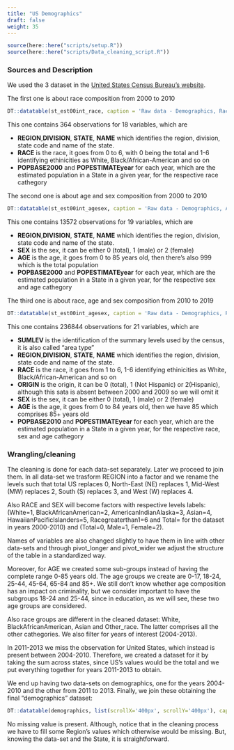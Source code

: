```yaml
---
title: "US Demographics"
draft: false
weight: 35
---
```

```r
source(here::here("scripts/setup.R"))
source(here::here("scripts/Data_cleaning_script.R"))
```

### Sources and Description

We used the 3 dataset in the [United States Census Bureau's website](https://www.census.gov/).  

The first one is about race composition from 2000 to 2010
```r
DT::datatable(st_est00int_race, caption = 'Raw data - Demographics, Race, 2000-2010', options = list( scrollX='400px', scrollY='400px'))
```

This one contains 364 observations for 18 variables, which are

<ul>
  <li> <b>REGION</b>,<b>DIVISION</b>, <b>STATE</b>, <b>NAME</b> which identifies the region, division, state code and name of the state. </li>
  <li> <b>RACE</b> is the race, it goes from 0 to 6, with 0 being the total and 1-6 identifying ethinicities as White, Black/African-American and so on </li>
  <li> <b>POPBASE2000</b> and <b>POPESTIMATEyear</b> for each year, which are the estimated population in a State in a given year, for the respective race cathegory</li>
</ul>

The second one is about age and sex composition from 2000 to 2010

```r
DT::datatable(st_est00int_agesex, caption = 'Raw data - Demographics, Age & Sex, 2000-2010', options = list(scrollX='400px', scrollY='400px'))
```
This one contains 13572 observations for 19 variables, which are

<ul>
  <li> <b>REGION</b>,<b>DIVISION</b>, <b>STATE</b>, <b>NAME</b> which identifies the region, division, state code and name of the state. </li>
  <li> <b>SEX</b> is the sex, it can be either 0 (total), 1 (male) or 2 (female) </li>
  <li> <b>AGE</b> is the age, it goes from 0 to 85 years old, then there's also 999 which is the total population </li>
  <li> <b>POPBASE2000</b> and <b>POPESTIMATEyear</b> for each year, which are the estimated population in a State in a given year, for the respective sex and age cathegory</li>
</ul>

The third one is about race, age and sex composition from 2010 to 2019

```r
DT::datatable(st_est00int_agesex, caption = 'Raw data - Demographics, Race, Age & Sex, 2010-2019', options = list(scrollX='400px', scrollY='400px'))
```
This one contains 236844 observations for 21 variables, which are

<ul>
  <li><b>SUMLEV</b> is the identification of the summary levels used by the census, it is also called "area type"</li>
  <li> <b>REGION</b>,<b>DIVISION</b>, <b>STATE</b>, <b>NAME</b> which identifies the region, division, state code and name of the state. </li>
  <li> <b>RACE</b> is the race, it goes from 1 to 6, 1-6 identifying ethinicities as White, Black/African-American and so on </li>
  <li> <b>ORIGIN</b> is the origin, it can be 0 (total), 1 (Not Hispanic) or 2(Hispanic), although this sata is absent between 2000 and 2009 so we will omit it </li>
  <li> <b>SEX</b> is the sex, it can be either 0 (total), 1 (male) or 2 (female) </li>
  <li> <b>AGE</b> is the age, it goes from 0 to 84 years old, then we have 85 which comprises 85+ years old </li>
  <li> <b>POPBASE2010</b> and <b>POPESTIMATEyear</b> for each year, which are the estimated population in a State in a given year, for the respective race, sex and age cathegory</li>
</ul>


### Wrangling/cleaning

The cleaning is done for each data-set separately. Later we proceed to join them.
 In all data-set we trasform REGION into a factor and we rename the levels such that total US replaces 0, North-East (NE) replaces 1, Mid-West (MW) replaces 2, South (S) replaces 3, and West (W) replaces 4. 

Also RACE and SEX will become factors  with respective levels labels: 
(White=1, BlackAfricanAmerican=2, AmericanIndianAlaska=3, Asian=4, HawaiianPacificIslanders=5, Racegreaterthan1=6 and Total= for the dataset in years 2000-2010) and (Total=0, Male=1, Female=2).

Names of variables are also changed slightly to have them in line with other data-sets and through pivot_longer and pivot_wider we adjust the structure of the table in a standardized way. 

Moreover, for AGE we created some sub-groups instead of having the complete range 0-85 years old. 
The age groups we create are 0-17, 18-24, 25-44, 45-64, 65-84 and 85+. We still don't know whether age composition has an impact on criminality, but we consider important to have the subgroups 18-24 and 25-44, since in education, as we will see, these two age groups are considered. 

Also race groups are different in the cleaned dataset: White, BlackAfricanAmerican, Asian and Other_race. The latter comprises all the other cathegories.
We also filter for years of interest (2004-2013).

In 2011-2013 we miss the observation for United States, which instead is present between 2004-2010. Therefore, we created a dataset for it by taking the sum across states, since US's values would be the total and we put everything together for years 2011-2013 to obtain.

We end up having two data-sets on demographics, one for the years 2004-2010 and the other from 2011 to 2013. 
Finally, we join these obtaining the final "demographics" dataset:

```r
DT::datatable(demographics, list(scrollX='400px', scrollY='400px'), caption='Cleaned data - Demographics in US')
```


No missing value is present. Although, notice that in the cleaning process we have to fill some Region's values which otherwise would be missing. But, knowing the data-set and the State, it is straightforward.